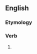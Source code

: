 ==English==

===Etymology===
{{suffix|en|reign|eth}}

===Verb===
{{head|en|verb form}}

# {{en-archaic third-person singular of|reign}}